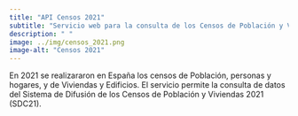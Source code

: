 ```yaml
---
title: "API Censos 2021"
subtitle: "Servicio web para la consulta de los Censos de Población y Viviendas 2021"
description: " "
image: ../img/censos_2021.png
image-alt: "Censos 2021"
---
```


En 2021 se realizararon en España los censos de Población, personas y hogares, y de Viviendas y Edificios. El servicio permite la consulta de datos del Sistema de Difusión de los Censos de Población y Viviendas 2021 (SDC21).
